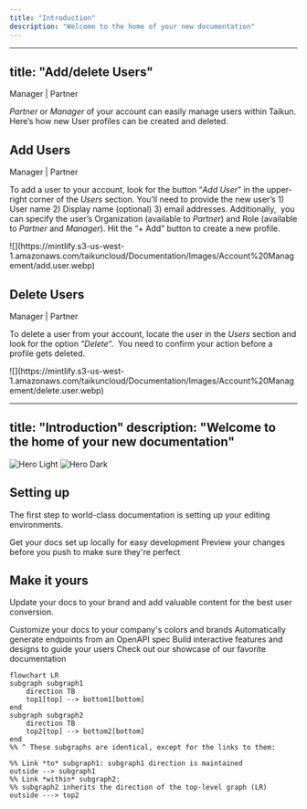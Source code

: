 ```yaml
---
title: "Introduction"
description: "Welcome to the home of your new documentation"
---
```


---
title: "Add/delete Users"
---

<Icon icon="user-tie" iconType="solid" /> Manager | <Icon icon="handshake" iconType="solid" /> Partner

*Partner* or *Manager* of your account can easily manage users within Taikun. Here’s how new User profiles can be created and deleted.

## Add Users

<Icon icon="user-tie" iconType="solid" /> Manager | <Icon icon="handshake" iconType="solid" /> Partner

To add a user to your account, look for the button “*Add User*” in the upper-right corner of the *Users* section. You’ll need to provide the new user’s 1) User name 2) Display name (optional) 3) email addresses. Additionally,  you can specify the user’s Organization (available to *Partner*) and Role (available to *Partner* and *Manager*). Hit the “+ Add” button to create a new profile.

<Frame caption="Add Users">
  ![](https://mintlify.s3-us-west-1.amazonaws.com/taikuncloud/Documentation/Images/Account%20Management/add.user.webp)
</Frame>

## Delete Users

<Icon icon="user-tie" iconType="solid" /> Manager | <Icon icon="handshake" iconType="solid" /> Partner

To delete a user from your account, locate the user in the *Users* section and look for the option “*Delete*“.  You need to confirm your action before a profile gets deleted. 

<Frame caption="Delete Users">
  ![](https://mintlify.s3-us-west-1.amazonaws.com/taikuncloud/Documentation/Images/Account%20Management/delete.user.webp)
</Frame>



---
title: "Introduction"
description: "Welcome to the home of your new documentation"
---

<img alt="Hero Light" classname="block dark:hidden" src="/images/hero-light.svg" />

<img alt="Hero Dark" classname="hidden dark:block" src="/images/hero-dark.svg" />

## Setting up

The first step to world-class documentation is setting up your editing environments.

<CardGroup cols={2}>
  <Card title="Edit Your Docs" icon="pen-to-square" href="https://mintlify.com/docs/quickstart">
    Get your docs set up locally for easy development
  </Card>

  <Card title="Preview Changes" icon="image" href="https://mintlify.com/docs/development">
    Preview your changes before you push to make sure they're perfect
  </Card>
</CardGroup>

## Make it yours

Update your docs to your brand and add valuable content for the best user conversion.

<CardGroup cols={2}>
  <Card title="Customize Style" icon="palette" href="https://mintlify.com/docs/settings/global">
    Customize your docs to your company's colors and brands
  </Card>

  <Card title="Reference APIs" icon="code" href="https://mintlify.com/docs/api-playground/openapi">
    Automatically generate endpoints from an OpenAPI spec
  </Card>

  <Card title="Add Components" icon="screwdriver-wrench" href="https://mintlify.com/docs/components/accordion">
    Build interactive features and designs to guide your users
  </Card>

  <Card title="Get Inspiration" icon="stars" href="https://mintlify.com/customers">
    Check out our showcase of our favorite documentation
  </Card>
</CardGroup>

```mermaid
flowchart LR
subgraph subgraph1
    direction TB
    top1[top] --> bottom1[bottom]
end
subgraph subgraph2
    direction TB
    top2[top] --> bottom2[bottom]
end
%% ^ These subgraphs are identical, except for the links to them:

%% Link *to* subgraph1: subgraph1 direction is maintained
outside --> subgraph1
%% Link *within* subgraph2:
%% subgraph2 inherits the direction of the top-level graph (LR)
outside ---> top2
```